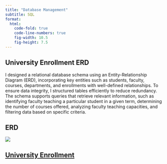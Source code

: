 ```yaml
---
title: "Database Management"
subtitle: SQL
format: 
  html: 
    code-fold: true
    code-line-numbers: true
    fig-width: 10.5
    fig-height: 7.5
---
```

## University Enrollment ERD
I designed a relational database schema using an Entity-Relationship Diagram (ERD), incorporating key entities such as students, faculty, courses, departments, and enrollments with well-defined relationships. To ensure data integrity, I structured tables efficiently to reduce redundancy. The schema supports queries that retrieve relevant information, such as identifying faculty teaching a particular student in a given term, determining the number of courses offered, analyzing faculty teaching capacities, and filtering data based on specific criteria.

## ERD
![](image.png)

## [University Enrollment](https://github.com/Gakyeong/University-Enrollment)
